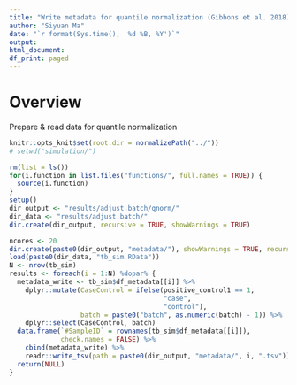 ```yaml
---
title: "Write metadata for quantile normalization (Gibbons et al. 2018)"
author: "Siyuan Ma"
date: "`r format(Sys.time(), '%d %B, %Y')`"
output:
html_document:
df_print: paged
---
```

# Overview
Prepare & read data for quantile normalization 

```r
knitr::opts_knit$set(root.dir = normalizePath("../"))
# setwd("simulation/")
```
```r
rm(list = ls())
for(i.function in list.files("functions/", full.names = TRUE)) {
  source(i.function)
}
setup()
dir_output <- "results/adjust.batch/qnorm/"
dir_data <- "results/adjust.batch/"
dir.create(dir_output, recursive = TRUE, showWarnings = TRUE)
```

```r
ncores <- 20
dir.create(paste0(dir_output, "metadata/"), showWarnings = TRUE, recursive = TRUE)
load(paste0(dir_data, "tb_sim.RData"))
N <- nrow(tb_sim)
results <- foreach(i = 1:N) %dopar% {
  metadata_write <- tb_sim$df_metadata[[i]] %>% 
    dplyr::mutate(CaseControl = ifelse(positive_control1 == 1,
                                       "case",
                                       "control"),
                  batch = paste0("batch", as.numeric(batch) - 1)) %>% 
    dplyr::select(CaseControl, batch)
  data.frame(`#SampleID` = rownames(tb_sim$df_metadata[[i]]), 
             check.names = FALSE) %>% 
    cbind(metadata_write) %>% 
    readr::write_tsv(path = paste0(dir_output, "metadata/", i, ".tsv"))
  return(NULL)
}
```
